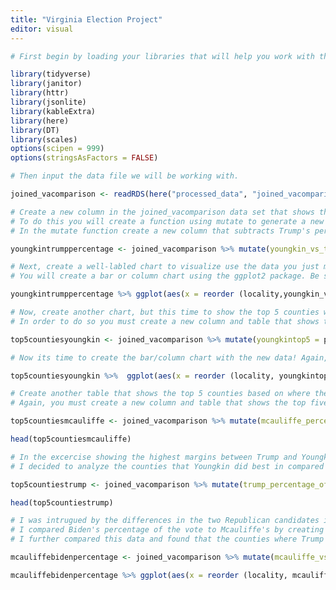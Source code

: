 ```yaml
---
title: "Virginia Election Project"
editor: visual
---
```


```r
# First begin by loading your libraries that will help you work with this data

library(tidyverse)
library(janitor)
library(httr)
library(jsonlite)
library(kableExtra)
library(here)
library(DT)
library(scales)
options(scipen = 999)
options(stringsAsFactors = FALSE)

# Then input the data file we will be working with.

joined_vacomparison <- readRDS(here("processed_data", "joined_vacomparison.rds"))
```

```r
# Create a new column in the joined_vacomparison data set that shows the difference between the percentage of the vote Youngkin and Trump received. This column should include only the top 5 counties (known as localities in Virginia) with the highest differences between Youngkin and Trump votes. 
# To do this you will create a function using mutate to generate a new table with the new column included. 
# In the mutate function create a new column that subtracts Trump's percentage points from Youngkin's percentage points. Be sure to create a clear name to describe this new column and table. Use the head function to filter for the top 5 counties.

youngkintrumppercentage <- joined_vacomparison %>% mutate(youngkin_vs_trump = pct_youngkin - trump_pct) %>% head(5)
```

```r
# Next, create a well-labled chart to visualize use the data you just made
# You will create a bar or column chart using the ggplot2 package. Be sure to properly label each axis and give the chart its own title.

youngkintrumppercentage %>% ggplot(aes(x = reorder (locality,youngkin_vs_trump), y = youngkin_vs_trump)) + geom_col(color = "black", fill = "red") + coord_flip() +  scale_y_continuous(name = "Youngkin vs Trump Vote Percentage") + scale_x_discrete(name ="Virginia Localities") + labs(title = "Top 5 Highest Margins Between Youngkin & Trump")
```

```r
# Now, create another chart, but this time to show the top 5 counties where Youngkin got the highest percentage of the vote.
# In order to do so you must create a new column and table that shows the top five counties where Youngkin did best. Use the mutate and head functions again. 

top5countiesyoungkin <- joined_vacomparison %>% mutate(youngkintop5 = pct_youngkin) %>% arrange(desc(youngkintop5)) %>% head(5)
```

```r
# Now its time to create the bar/column chart with the new data! Again, use ggplot2 to make the chart and give proper axis and chart titles.

top5countiesyoungkin %>%  ggplot(aes(x = reorder (locality, youngkintop5), y = youngkintop5)) + geom_col(color = "black", fill = "red") + coord_flip() + scale_y_continuous(name = "Youngkin's Percentage of the Vote", breaks = seq(0, 100, 25)) + scale_x_discrete(name = "Virginia Localities") + labs(title = "Youngkin's Top 5 Victories")
```

```r
# Create another table that shows the top 5 counties based on where the other candidate, Mcauliffe, got the highest percentage of the vote. 
# Again, you must create a new column and table that shows the top five counties where Mcauliffe did best. Use mutate again to rename the column. You should also clean up the data set, so filter out the other data from the original table that is not relevant to Mcauliffe's results using the select function. Use the head function to view the table you just created.

top5countiesmcauliffe <- joined_vacomparison %>% mutate(mcauliffe_percentage_of_vote = pct_mcauliffe, mcauliffe_number_of_votes = mcauliffe) %>% arrange(desc(mcauliffe_percentage_of_vote)) %>% arrange(desc(mcauliffe_number_of_votes)) %>% head(5) %>% select(-biden, -trump, -biden_pct, -trump_pct, -youngkin, -pct_youngkin, -mcauliffe, -pct_mcauliffe)

head(top5countiesmcauliffe)
```

```r
# In the excercise showing the highest margins between Trump and Youngkin's percent of the vote, I found it interesting that Trump did better in certain counties than Youngkin, even though they are both Republican candidates. But I wanted to see if the counties where Trump did best aligned with where Youngkin did best. From the original table I made you can see Youngkin did best in Lee, Scott, Tazewell, Bland, and Russell counties. 
# I decided to analyze the counties that Youngkin did best in compared to the counties that Trump did best in. So I create a table showing the top 5 counties where Trump got the highest percentage of the vote. I found that Trump's most successful counties were Lee, Buchanan, Bland, Scott and Tazewell counties. This showed me that there were counties where Trump and Youngkin both did there best in: Lee, Scott, Tazewell and Bland counties. But from my chart I did earlier it showed they had a high percent difference in Radford City, King George County, Charlotte County, Mecklenberg County, and Prince Edward County. It is odd that they did not get a similar number or percent of the vote in each county. This is probably explained by the differences in Trump and Youngkin's campaigns and their political ideaology.

top5countiestrump <- joined_vacomparison %>% mutate(trump_percentage_of_vote = trump_pct) %>% arrange(desc(trump_percentage_of_vote)) %>% head(5) %>% select(-youngkin, -trump, -biden, -pct_youngkin, -biden_pct, -mcauliffe, -trump_pct, -pct_mcauliffe)

head(top5countiestrump)
```

```r
# I was intrugued by the differences in the two Republican candidates in Virginia's election, so I wanted to see how the Democrat candidates compared.
# I compared Biden's percentage of the vote to Mcauliffe's by creating a bar chart like the first problem in this document. I found that the margins of the highest difference were around the same with a mean of 8.8% for the Republicans and a mean of 8.1% for the Democrats.
# I further compared this data and found that the counties where Trump and Youngkin had the highest difference in vote percentage did best was similar to the that same data for Biden and Mcauliffe. There was some overlap with the counties: Charlotee, Mecklenberg, and Radford. This makes sense that where Biden/Mcauliffe did worst Trump/Youngkin did best and vice versa.

mcauliffebidenpercentage <- joined_vacomparison %>% mutate(mcauliffe_vs_biden = biden_pct - pct_mcauliffe) %>% arrange(desc(mcauliffe_vs_biden)) %>% head(5)

mcauliffebidenpercentage %>% ggplot(aes(x = reorder (locality, mcauliffe_vs_biden), y = mcauliffe_vs_biden)) + geom_col(color = "black", fill = "blue") + coord_flip() +  scale_y_continuous(name = "Biden vs Mcauliffe Vote Percentage") + scale_x_discrete(name ="Virginia Localities") + labs(title = "Top 5 Highest Margins Between Biden & Mcauliffe")
```

